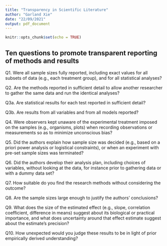 ```yaml
---
title: "Transparency in Scientific Literature"
author: "Garland Xie"
date: "22/09/2021"
output: pdf_document
---
```


```r
knitr::opts_chunk$set(echo = TRUE)
```

## Ten questions to promote transparent reporting of methods and results 

Q1. Were all sample sizes fully reported, including exact values for all subsets of data (e.g., each treatment group), and for all statistical analyses?  

Q2. Are the methods reported in sufficient detail to allow another researcher to gather the same data and run the identical analyses? 

Q3a. Are statistical results for each test reported in sufficient detail? 

Q3b. Are results from all variables and from all models reported?\

Q4. Were observers kept unaware of the experimental treatment imposed on the samples (e.g., organisms, plots) when recording observations or measurements so as to minimize unconscious bias?

Q5. Did the authors explain how sample size was decided (e.g., based on a priori power analysis or logistical constraints), or when an experiment with pre-set sample sizes was terminated?

Q6. Did the authors develop their analysis plan, including choices of variables, without looking at the data, for instance prior to gathering data or with a dummy data set? 

Q7. How suitable do you find the research methods without considering the outcome? 

Q8. Are the sample sizes large enough to justify the authors’ conclusions? 

Q9. What does the size of the estimated effect (e.g., slope, correlation coefficient, difference in means) suggest about its biological or practical importance, and what does uncertainty around that effect estimate suggest about the estimate’s precision? 

Q10. How unexpected would you judge these results to be in light of prior empirically derived understanding?

